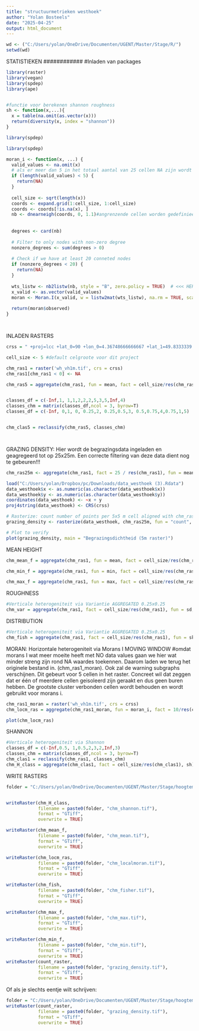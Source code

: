 ```yaml
---
title: "structuurmetrieken westhoek"
author: "Yolan Bosteels"
date: "2025-04-25"
output: html_document
---
```


```r
wd <- ("C:/Users/yolan/OneDrive/Documenten/UGENT/Master/Stage/R/")
setwd(wd)
```
############
STATISTIEKEN
############
#Inladen van packages
```r
library(raster)
library(vegan)
library(spdep)
library(ape)


#functie voor berekenen shannon roughness
sh <- function(x,...){
  x = table(na.omit(as.vector(x)))
  return(diversity(x, index = "shannon"))
}

library(spdep)

library(spdep)

moran_i <- function(x, ...) {
  valid_values <- na.omit(x)
  # als er meer dan 5 in het totaal aantal van 25 cellen NA zijn wordt er geen Morans I berekend
  if (length(valid_values) < 5) {
    return(NA)
  }
  
  cell_size <- sqrt(length(x))
  coords <- expand.grid(1:cell_size, 1:cell_size)
  coords <- coords[!is.na(x), ]
  nb <- dnearneigh(coords, 0, 1.1)#angrenzende cellen worden gedefinieerd als cellen waarvan het celcentrum op maximaal 1m ligt van het centrum van een cel. 
  
  
  degrees <- card(nb)
  
  # Filter to only nodes with non-zero degree
  nonzero_degrees <- sum(degrees > 0)
  
  # Check if we have at least 20 conneted nodes
  if (nonzero_degrees < 20) {
    return(NA)
  }
  
  wts_listw <- nb2listw(nb, style = "B", zero.policy = TRUE)  # <<< HERE: allow zero neighbors
  x_valid <- as.vector(valid_values)
  moran <- Moran.I(x_valid, w = listw2mat(wts_listw), na.rm = TRUE, scaled = TRUE)
  
  return(moran$observed)
}




```

INLADEN RASTERS
```r
crss = " +proj=lcc +lat_0=90 +lon_0=4.36748666666667 +lat_1=49.8333339 +lat_2=51.1666672333333 +x_0=150000.01256 +y_0=5400088.4378 +ellps=intl +units=m +no_defs  "

cell_size <- 5 #default celgroote voor dit project

chm_ras1 = raster('wh_vh1m.tif', crs = crss)
chm_ras1[chm_ras1 < 0] <- NA

chm_ras5 = aggregate(chm_ras1, fun = mean, fact = cell_size/res(chm_ras1))


classes_df = c(-Inf,1, 1,1,2,2,2,5,3,5,Inf,4)
classes_chm = matrix(classes_df,ncol = 3, byrow=T)
classes_df = c(-Inf, 0,1, 0, 0.25,2, 0.25,0.5,3, 0.5,0.75,4,0.75,1,5)


chm_clas5 = reclassify(chm_ras5, classes_chm)




```

GRAZING DENSITY: Hier wordt de begrazingsdata ingeladen en geagregeerd tot op 25x25m. Een correcte filtering van deze data dient nog te gebeuren!!!

```r
chm_ras25m <- aggregate(chm_ras1, fact = 25 / res(chm_ras1), fun = mean)

load("C:/Users/yolan/Dropbox/pc/Downloads/data_westhoek (3).Rdata")
data_westhoek$x <- as.numeric(as.character(data_westhoek$x))
data_westhoek$y <- as.numeric(as.character(data_westhoek$y))
coordinates(data_westhoek) <- ~x + y
proj4string(data_westhoek) <- CRS(crss)

# Rasterize: count number of points per 5x5 m cell aligned with chm_ras5
grazing_density <- rasterize(data_westhoek, chm_ras25m, fun = "count", background = 0)

# Plot to verify
plot(grazing_density, main = "Begrazingsdichtheid (5m raster)")
```

MEAN HEIGHT
```r
chm_mean_f = aggregate(chm_ras1, fun = mean, fact = cell_size/res(chm_ras1))

chm_min_f = aggregate(chm_ras1, fun = min, fact = cell_size/res(chm_ras1))

chm_max_f = aggregate(chm_ras1, fun = max, fact = cell_size/res(chm_ras1))

```

ROUGHNESS
```r
#Verticale heterogeniteit via Variantie AGGREGATED 0.25x0.25
chm_var = aggregate(chm_ras1, fact = cell_size/res(chm_ras1), fun = sd, na.rm = T)

```

DISTRIBUTION
```r
#Verticale heterogeniteit via Variantie AGGREGATED 0.25x0.25
chm_fish = aggregate(chm_ras1, fact = cell_size/res(chm_ras1), fun = skewness, na.rm = T) 

```

MORAN: Horizontale heterogeniteit via Morans I MOVING WINDOW
#omdat morans I wat meer moeite heeft met NO data values gaan we hier wat minder streng zijn rond NA waardes toekennen. Daarom laden we terug het originele bestand in. (chm_ras1_moran). Ook zal de warning subgraphs verschijnen. Dit gebeurt voor 5 cellen in het raster. Concreet wil dat zeggen dat er één of meerdere cellen geisoleerd zijn geraakt en dus geen buren hebben. De grootste cluster verbonden cellen wordt behouden en wordt gebruikt voor morans i. 
```r
chm_ras1_moran = raster('wh_vh1m.tif', crs = crss)
chm_locm_ras = aggregate(chm_ras1_moran, fun = moran_i, fact = 10/res(chm_ras1))

```
```r
plot(chm_locm_ras)
```

SHANNON
```r
#Verticale heterogeniteit via Shannon
classes_df = c(-Inf,0.5, 1,0.5,2,3,2,Inf,3)
classes_chm = matrix(classes_df,ncol = 3, byrow=T)
chm_clas1 = reclassify(chm_ras1, classes_chm)
chm_H_class = aggregate(chm_clas1, fact = cell_size/res(chm_clas1), sh)
```



WRITE RASTERS
```r
folder = "C:/Users/yolan/OneDrive/Documenten/UGENT/Master/Stage/hoogtemetrieken/"


writeRaster(chm_H_class, 
            filename = paste0(folder, "chm_shannon.tif"), 
            format = "GTiff", 
            overwrite = TRUE)

writeRaster(chm_mean_f, 
            filename = paste0(folder, "chm_mean.tif"), 
            format = "GTiff", 
            overwrite = TRUE)

writeRaster(chm_locm_ras, 
            filename = paste0(folder, "chm_localmoran.tif"), 
            format = "GTiff", 
            overwrite = TRUE)

writeRaster(chm_fish, 
            filename = paste0(folder, "chm_fisher.tif"), 
            format = "GTiff", 
            overwrite = TRUE)

writeRaster(chm_max_f, 
            filename = paste0(folder, "chm_max.tif"), 
            format = "GTiff", 
            overwrite = TRUE)

writeRaster(chm_min_f, 
            filename = paste0(folder, "chm_min.tif"), 
            format = "GTiff", 
            overwrite = TRUE)
writeRaster(count_raster, 
            filename = paste0(folder, "grazing_density.tif"), 
            format = "GTiff", 
            overwrite = TRUE)
```

Of als je slechts eentje wilt schrijven:
```r
folder = "C:/Users/yolan/OneDrive/Documenten/UGENT/Master/Stage/hoogtemetrieken/"
writeRaster(count_raster, 
            filename = paste0(folder, "grazing_density.tif"), 
            format = "GTiff", 
            overwrite = TRUE)
```

